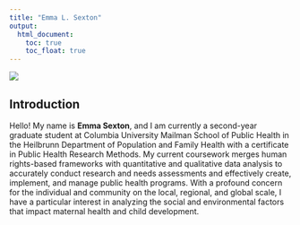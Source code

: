 ```yaml
---
title: "Emma L. Sexton"
output: 
  html_document:
    toc: true
    toc_float: true
---
```



![](images/EmmaSexton_Headshot.jpg)

## Introduction
Hello! My name is **Emma Sexton**, and I am currently a second-year graduate student at Columbia University Mailman School of Public Health in the Heilbrunn Department of Population and Family Health with a certificate in Public Health Research Methods. My current coursework merges human rights-based frameworks with quantitative and qualitative data analysis to accurately conduct research and needs assessments and effectively create, implement, and manage public health programs. With a profound concern for the individual and community on the local, regional, and global scale, I have a particular interest in analyzing the social and environmental factors that impact maternal health and child development.


